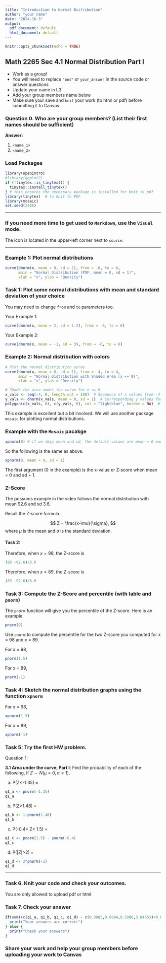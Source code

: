 ```yaml
---
title: "Introduction to Normal Distribution"
author: "your name"
date: "2024-10-3"
output:
  pdf_document: default
  html_document: default
---
```


```r
knitr::opts_chunk$set(echo = TRUE)
```

## Math 2265 Sec 4.1 Normal Distribution Part I

-   Work as a group!
-   You will need to replace `"ans"` or `your_answer` in the source code or answer questions
-   Update your name in L3
-   Add your group members name below
-   Make sure your save and `knit` your work (to html or pdf) before submitting it to Canvas

### Question 0. Who are your group members? (List their first names should be sufficient)

**Answer:**

1.  `<name_1>`
2.  `<name_2>`

### Load Packages

```r
library(openintro)
#library(ggplot2)
if (!tinytex::is_tinytex()) {
  tinytex::install_tinytex()
} # this ensures the necessary package is installed for knit to pdf
library(tinytex)  # to knit to PDF
library(mosaic)
set.seed(2265)
```

------------------------------------------------------------------------

### If you need more time to get used to `Markdown`, use the `Visual` mode.

The icon is located in the upper-left corner next to `source`.

------------------------------------------------------------------------

### Example 1: Plot normal distributions

```r
curve(dnorm(x, mean = 0, sd = 1), from = -6, to = 6, 
      main = "Normal Distribution (PDF, mean = 0, sd = 1)",
      xlab = "x", ylab = "Density")
```

### Task 1: Plot some normal distributions with mean and standard deviation of your choice

You may need to change `from` and `to` parameters too.

Your Example 1:

```r
curve(dnorm(x, mean = 2, sd = 1.2), from = -6, to = 6)
```

Your Example 2:

```r
curve(dnorm(x, mean = -1, sd = 3), from = -6, to = 6)
```

### Example 2: Normal distribution with colors

```r
# Plot the normal distribution curve
curve(dnorm(x, mean = 0, sd = 1), from = -4, to = 4, 
      main = "Normal Distribution with Shaded Area (x <= 0)",
      xlab = "x", ylab = "Density")

# Shade the area under the curve for x <= 0
x_vals <- seq(-4, 0, length.out = 100)  # Sequence of x values from -4 to 0
y_vals <- dnorm(x_vals, mean = 0, sd = 1)  # Corresponding y values for the curve
polygon(c(x_vals, 0), c(y_vals, 0), col = "lightblue", border = NA)  # Fill the area
```

This example is excellent but a bit involved. We will use another package `mosaic` for plotting normal distributions.

### Example with the `Mosaic` pacakge

```r
xpnorm(0) # if we skip mean and sd, the default values are mean = 0 and sd = 1
```

So the following is the same as above.

```r
xpnorm(0, mean = 0, sd = 1)
```

The first argument (0 in the example) is the x-value or Z-score when mean = 0 and sd = 1.

### Z-Score

The possums example in the video follows the normal distribution with mean 92.6 and sd 3.6.

Recall the Z-score formula.

$$
Z = \frac{x-\mu}{\sigma},
$$ where $\mu$ is the mean and $\sigma$ is the standard deviation.

#### Task 2:

Therefore, when $x=98$, the Z-score is

```r
(98 -92.6)/3.6
```

Therefore, when $x=89$, the Z-score is

```r
(89 -92.6)/3.6
```

### Task 3: Compute the Z-Score and percentile (with table and `pnorm`)

The `pnorm` function will give you the percentile of the Z-score. Here is an example.

```r
pnorm(0)
```

Use `pnorm` to compute the percentile for the two Z-score you computed for x = 98 and x = 89.

For x = 98,

```r
pnorm(1.5)
```

For x = 89,

```r
pnorm(-1)
```

### Task 4: Sketch the normal distribution graphs using the function `xpnorm`

For x = 98,

```r
xpnorm(1.5)
```

For x = 89,

```r
xpnorm(-1)
```

### Task 5: Try the first HW problem.

Question 1:

**3.1 Area under the curve, Part I**: Find the probability of each of the following, if $Z \sim N(\mu = 0,\sigma = 1)$.

a)  P(Z\<-1.35) =

```r
q1_a <- pnorm(-1.35)
q1_a
```

b)  P(Z\>1.48) =

```r
q1_b <- 1-pnorm(1.48)
q1_b
```

c)  P(-0.4\< Z\< 1.5) =

```r
q1_c <- pnorm(1.5) - pnorm(-0.4)
q1_c 
```

d)  P(\|Z\|\>2) =

```r
q1_d <- 2*pnorm(-2)
q1_d
```

------------------------------------------------------------------------

### Task 6. Knit your code and check your outcomes.

You are only allowed to upload pdf or html

### Task 7. Check your answer

```r
if(sum((c(q1_a, q1_b, q1_c, q1_d) - c(0.0885,0.0694,0.5886,0.0455))<0.001)==4) {
  print("Your answers are correct")
} else {
  print("Check your answers")
}
```

### Share your work and help your group members before uploading your work to Canvas
